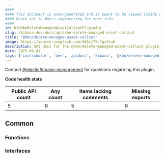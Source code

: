 ```yaml
---
####
#### This document is auto-generated and is meant to be viewed inside our experimental, new docs system.
#### Reach out in #docs-engineering for more info.
####
id: kibKbnDeleteManagedAssetCalloutPluginApi
slug: /kibana-dev-docs/api/kbn-delete-managed-asset-callout
title: "@kbn/delete-managed-asset-callout"
image: https://source.unsplash.com/400x175/?github
description: API docs for the @kbn/delete-managed-asset-callout plugin
date: 2025-08-01
tags: ['contributor', 'dev', 'apidocs', 'kibana', '@kbn/delete-managed-asset-callout']
---
```




Contact [@elastic/kibana-management](https://github.com/orgs/elastic/teams/kibana-management) for questions regarding this plugin.

**Code health stats**

| Public API count  | Any count | Items lacking comments | Missing exports |
|-------------------|-----------|------------------------|-----------------|
| 5 | 0 | 5 | 0 |

## Common

### Functions
<DocDefinitionList data={kbnDeleteManagedAssetCalloutObj.common.functions}/>

### Interfaces
<DocDefinitionList data={kbnDeleteManagedAssetCalloutObj.common.interfaces}/>

